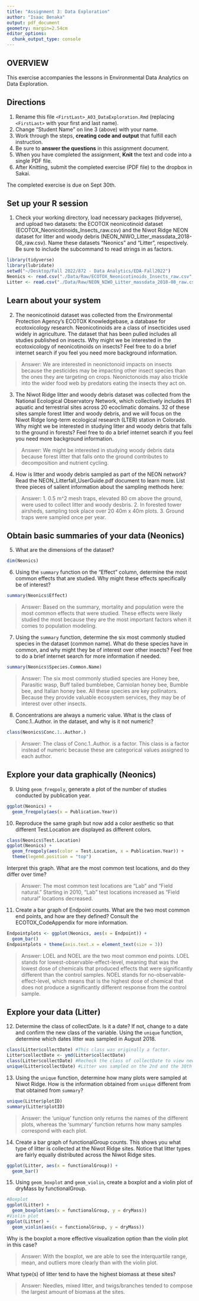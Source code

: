 ```yaml
---
title: "Assignment 3: Data Exploration"
author: "Isaac Benaka"
output: pdf_document
geometry: margin=2.54cm
editor_options: 
  chunk_output_type: console
---
```


## OVERVIEW

This exercise accompanies the lessons in Environmental Data Analytics on Data Exploration.

## Directions

1.  Rename this file `<FirstLast>_A03_DataExploration.Rmd` (replacing `<FirstLast>` with your first and last name).
2.  Change "Student Name" on line 3 (above) with your name.
3.  Work through the steps, **creating code and output** that fulfill each instruction.
4.  Be sure to **answer the questions** in this assignment document.
5.  When you have completed the assignment, **Knit** the text and code into a single PDF file.
6.  After Knitting, submit the completed exercise (PDF file) to the dropbox in Sakai.

The completed exercise is due on Sept 30th.

## Set up your R session

1.  Check your working directory, load necessary packages (tidyverse), and upload two datasets: the ECOTOX neonicotinoid dataset (ECOTOX_Neonicotinoids_Insects_raw.csv) and the Niwot Ridge NEON dataset for litter and woody debris (NEON_NIWO_Litter_massdata_2018-08_raw.csv). Name these datasets "Neonics" and "Litter", respectively. Be sure to include the subcommand to read strings in as factors.

```r
library(tidyverse)
library(lubridate)
setwd("~/Desktop/Fall 2022/872 - Data Analytics/EDA-Fall2022")
Neonics <- read.csv("./Data/Raw/ECOTOX_Neonicotinoids_Insects_raw.csv",stringsAsFactors = TRUE)
Litter <- read.csv("./Data/Raw/NEON_NIWO_Litter_massdata_2018-08_raw.csv",stringsAsFactors = TRUE)
```

## Learn about your system

2.  The neonicotinoid dataset was collected from the Environmental Protection Agency's ECOTOX Knowledgebase, a database for ecotoxicology research. Neonicotinoids are a class of insecticides used widely in agriculture. The dataset that has been pulled includes all studies published on insects. Why might we be interested in the ecotoxicology of neonicotinoids on insects? Feel free to do a brief internet search if you feel you need more background information.

> Answer: We are interested in neonictonoid impacts on insects because the pesticides may be impacting other insect species than the ones they are targeting on crops. Neonictonoids may also trickle into the wider food web by predators eating the insects they act on.

3.  The Niwot Ridge litter and woody debris dataset was collected from the National Ecological Observatory Network, which collectively includes 81 aquatic and terrestrial sites across 20 ecoclimatic domains. 32 of these sites sample forest litter and woody debris, and we will focus on the Niwot Ridge long-term ecological research (LTER) station in Colorado. Why might we be interested in studying litter and woody debris that falls to the ground in forests? Feel free to do a brief internet search if you feel you need more background information.

> Answer: We might be interested in studying woody debris data because forest litter that falls onto the ground contributes to decomposition and nutrient cycling.

4.  How is litter and woody debris sampled as part of the NEON network? Read the NEON_Litterfall_UserGuide.pdf document to learn more. List three pieces of salient information about the sampling methods here:

> Answer: 
 1. 0.5 m^2 mesh traps, elevated 80 cm above the ground, were used to collect litter and woody desbris.
 2. In forested tower airsheds, sampling took place over 20 40m x 40m plots.
 3. Ground traps were sampled once per year.

## Obtain basic summaries of your data (Neonics)

5.  What are the dimensions of the dataset?

```r
dim(Neonics)
```

6.  Using the `summary` function on the "Effect" column, determine the most common effects that are studied. Why might these effects specifically be of interest?

```r
summary(Neonics$Effect)
```

> Answer: Based on the summary, mortality and population were the most common effects that were studied. These effects were likely studied the most because they are the most important factors when it comes to population modeling.

7.  Using the `summary` function, determine the six most commonly studied species in the dataset (common name). What do these species have in common, and why might they be of interest over other insects? Feel free to do a brief internet search for more information if needed.

```r
summary(Neonics$Species.Common.Name)
```

> Answer: The six most commonly studied species are Honey bee, Parasitic wasp, Buff tailed bumblebee, Carniolan honey bee, Bumble bee, and Italian honey bee. All these species are key pollinators. Because they provide valuable ecosystem services, they may be of interest over other insects.

8.  Concentrations are always a numeric value. What is the class of Conc.1..Author. in the dataset, and why is it not numeric?

```r
class(Neonics$Conc.1..Author.)
```

> Answer: The class of Conc.1..Author. is a factor. This class is a factor instead of numeric because these are categorical values assigned to each author.

## Explore your data graphically (Neonics)

9.  Using `geom_freqpoly`, generate a plot of the number of studies conducted by publication year.

```r
ggplot(Neonics) + 
  geom_freqpoly(aes(x = Publication.Year))
```

10. Reproduce the same graph but now add a color aesthetic so that different Test.Location are displayed as different colors.

```r
class(Neonics$Test.Location)
ggplot(Neonics) + 
  geom_freqpoly(aes(color = Test.Location, x = Publication.Year)) +
  theme(legend.position = "top")
```

Interpret this graph. What are the most common test locations, and do they differ over time?

> Answer: The most common test locations are "Lab" and "Field natural." Starting in 2010, "Lab" test locations increased as "Field natural" locations decreased.

11. Create a bar graph of Endpoint counts. What are the two most common end points, and how are they defined? Consult the ECOTOX_CodeAppendix for more information.

```r
Endpointplots <- ggplot(Neonics, aes(x = Endpoint)) +
  geom_bar()
Endpointplots + theme(axis.text.x = element_text(size = 3))  
```

> Answer: LOEL and NOEL are the two most common end points. LOEL stands for lowest-observable-effect-level, meaning that was the lowest dose of chemicals that produced effects that were significantly different than the control samples. NOEL stands for no-observable-effect-level, which means that is the highest dose of chemical that does not produce a significantly different response from the control sample.

## Explore your data (Litter)

12. Determine the class of collectDate. Is it a date? If not, change to a date and confirm the new class of the variable. Using the `unique` function, determine which dates litter was sampled in August 2018.

```r
class(Litter$collectDate) #This class was originally a factor.
Litter$collectDate <- ymd(Litter$collectDate)
class(Litter$collectDate) #Recheck the class of collectDate to view new class.
unique(Litter$collectDate) #Litter was sampled on the 2nd and the 30th in August 2018.
```

13. Using the `unique` function, determine how many plots were sampled at Niwot Ridge. How is the information obtained from `unique` different from that obtained from `summary`?

```r
unique(Litter$plotID)
summary(Litter$plotID)
```

> Answer: the 'unique' function only returns the names of the different plots, whereas the 'summary' function returns how many samples correspond with each plot.

14. Create a bar graph of functionalGroup counts. This shows you what type of litter is collected at the Niwot Ridge sites. Notice that litter types are fairly equally distributed across the Niwot Ridge sites.

```r
ggplot(Litter, aes(x = functionalGroup)) +
  geom_bar()
```

15. Using `geom_boxplot` and `geom_violin`, create a boxplot and a violin plot of dryMass by functionalGroup.

```r
#Boxplot
ggplot(Litter) + 
  geom_boxplot(aes(x = functionalGroup, y = dryMass))
#Violin plot
ggplot(Litter) + 
  geom_violin(aes(x = functionalGroup, y = dryMass))

```

Why is the boxplot a more effective visualization option than the violin plot in this case?

> Answer: With the boxplot, we are able to see the interquartile range, mean, and outliers more clearly than with the violin plot.

What type(s) of litter tend to have the highest biomass at these sites?

> Answer: Needles, mixed litter, and twigs/branches tended to compose the largest amount of biomass at the sites.
